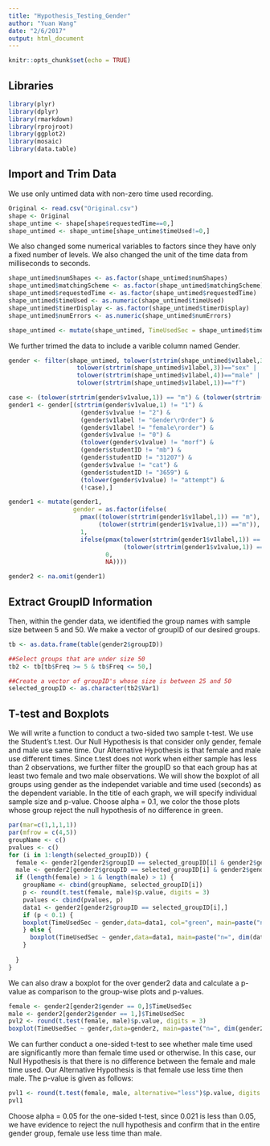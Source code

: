 ```yaml
---
title: "Hypothesis_Testing_Gender"
author: "Yuan Wang"
date: "2/6/2017"
output: html_document
---
```


```r
knitr::opts_chunk$set(echo = TRUE)
```

## Libraries

```r
library(plyr)
library(dplyr)
library(rmarkdown)
library(rprojroot)
library(ggplot2)
library(mosaic)
library(data.table)
```

## Import and Trim Data

We use only untimed data with non-zero time used recording.

```r
Original <- read.csv("Original.csv")
shape <- Original
shape_untime <- shape[shape$requestedTime==0,]
shape_untimed <- shape_untime[shape_untime$timeUsed!=0,]
```

We also changed some numerical variables to factors since they have only a fixed number of levels. We also changed the unit of the time data from milliseconds to seconds.

```r
shape_untimed$numShapes <- as.factor(shape_untimed$numShapes)
shape_untimed$matchingScheme <- as.factor(shape_untimed$matchingScheme)
shape_untimed$requestedTime <- as.factor(shape_untimed$requestedTime)
shape_untimed$timeUsed <- as.numeric(shape_untimed$timeUsed)
shape_untimed$timerDisplay <- as.factor(shape_untimed$timerDisplay)
shape_untimed$numErrors <- as.numeric(shape_untimed$numErrors)

shape_untimed <- mutate(shape_untimed, TimeUsedSec = shape_untimed$timeUsed/1000)
```

We further trimed the data to include a varible column named Gender. 

```r
gender <- filter(shape_untimed, tolower(strtrim(shape_untimed$v1label,3))=="gen" |
                   tolower(strtrim(shape_untimed$v1label,3))=="sex" |
                   tolower(strtrim(shape_untimed$v1label,4))=="male" |
                   tolower(strtrim(shape_untimed$v1label,1))=="f")

case <- (tolower(strtrim(gender$v1value,1)) == "m") & (tolower(strtrim(gender$v2value,1)) =="f")
gender1 <- gender[(strtrim(gender$v1value,1) != "1") &
                    (gender$v1value != "2") &
                    (gender$v1label != "Gender\rOrder") &
                    (gender$v1label != "female\rorder") &
                    (gender$v1value != "0") &
                    (tolower(gender$v1value) != "morf") &
                    (gender$studentID != "mb") &
                    (gender$studentID != "31207") &
                    (gender$v1value != "cat") &
                    (gender$studentID != "3659") &
                    (tolower(gender$v1value) != "attempt") &
                    (!case),]

gender1 <- mutate(gender1, 
                  gender = as.factor(ifelse(
                    pmax((tolower(strtrim(gender1$v1label,1)) == "m"),
                         (tolower(strtrim(gender1$v1value,1)) =="m")), 
                    1, 
                    ifelse(pmax(tolower(strtrim(gender1$v1label,1)) == "f",
                                (tolower(strtrim(gender1$v1value,1)) =="f")), 
                           0, 
                           NA))))

gender2 <- na.omit(gender1)

```

## Extract GroupID Information

Then, within the gender data, we identified the group names with sample size between 5 and 50. We make a vector of groupID of our desired groups.

```r
tb <- as.data.frame(table(gender2$groupID))

##Select groups that are under size 50
tb2 <- tb[tb$Freq >= 5 & tb$Freq <= 50,]

##Create a vector of groupID's whose size is between 25 and 50
selected_groupID <- as.character(tb2$Var1)
```


## T-test and Boxplots

We will write a function to conduct a two-sided two sample t-test. We use the Student's t.test.
Our Null Hypothesis is that consider only gender, female and male use same time.
Our Alternative Hypothesis is that female and male use different times.
Since t.test does not work when either sample has less than 2 observations, we further filter the groupID so that each group has at least two female and two male observations.
We will show the boxplot of all groups using gender as the independet variable and time used (seconds) as the dependent variable. In the title of each graph, we will specify individual sample size and p-value. Choose alpha = 0.1, we color the those plots whose group reject the null hypothesis of no difference in green.

```r
par(mar=c(1,1,1,1))
par(mfrow = c(4,5))
groupName <- c()
pvalues <- c()
for (i in 1:length(selected_groupID)) {
  female <- gender2[gender2$groupID == selected_groupID[i] & gender2$gender == 0,]$TimeUsedSec
  male <- gender2[gender2$groupID == selected_groupID[i] & gender2$gender == 1,]$TimeUsedSec
  if (length(female) > 1 & length(male) > 1) {
    groupName <- cbind(groupName, selected_groupID[i])
    p <- round(t.test(female, male)$p.value, digits = 3)
    pvalues <- cbind(pvalues, p)
    data1 <- gender2[gender2$groupID == selected_groupID[i],]
    if (p < 0.1) {
    boxplot(TimeUsedSec ~ gender,data=data1, col="green", main=paste("n=", dim(data1)[1], ", pval=", p), xlab="Gender (1=Male, 0=Female)", ylab="Time Used Seconds")
    } else {
      boxplot(TimeUsedSec ~ gender,data=data1, main=paste("n=", dim(data1)[1], ", pval=", p), xlab="Gender (1=Male, 0=Female)", ylab="Time Used Seconds")
    }
    
  }
}
```
We can also draw a boxplot for the over gender2 data and calculate a p-value as comparison to the group-wise plots and p-values.

```r
female <- gender2[gender2$gender == 0,]$TimeUsedSec
male <- gender2[gender2$gender == 1,]$TimeUsedSec
pvl2 <- round(t.test(female, male)$p.value, digits = 3)
boxplot(TimeUsedSec ~ gender,data=gender2, main=paste("n=", dim(gender2)[1], ", two sided pval=", pvl2), xlab="Gender (1=Male, 0=Female)", ylab="Time Used Seconds")
```

We can further conduct a one-sided t-test to see whether male time used are significantly more than female time used or otherwise.
In this case, our Null Hypothesis is that there is no difference between the female and male time used. Our Alternative Hypothesis is that female use less time then male. The p-value is given as follows:

```r
pvl1 <- round(t.test(female, male, alternative="less")$p.value, digits = 3)
pvl1
```

Choose alpha = 0.05 for the one-sided t-test, since 0.021 is less than 0.05, we have evidence to reject the null hypothesis and confirm that in the entire gender group, female use less time than male.
